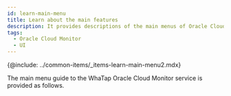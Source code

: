 ```yaml
---
id: learn-main-menu
title: Learn about the main features
description: It provides descriptions of the main menus of Oracle Cloud Monitor.
tags:
  - Oracle Cloud Monitor
  - UI
---
```


{@include: ../common-items/_items-learn-main-menu2.mdx}

The main menu guide to the WhaTap Oracle Cloud Monitor service is provided as follows.


<DocCardList/>
